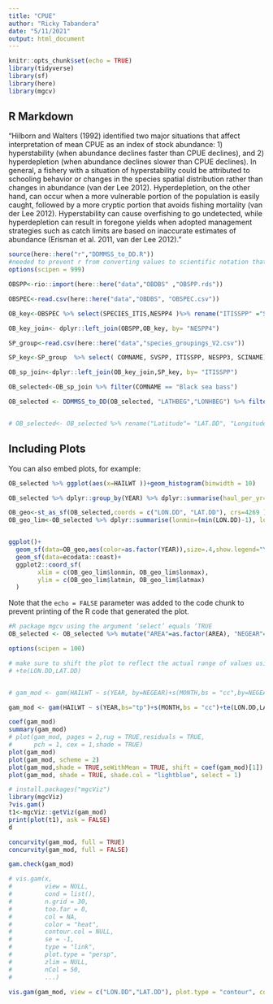 ```yaml
---
title: "CPUE"
author: "Ricky Tabandera"
date: "5/11/2021"
output: html_document
---
```


```r
knitr::opts_chunk$set(echo = TRUE)
library(tidyverse)
library(sf)
library(here)
library(mgcv)
```

## R Markdown

"Hilborn and Walters (1992)
identified two major situations that affect interpretation of mean CPUE as an index of stock
abundance: 1) hyperstability (when abundance declines faster than CPUE declines), and 2)
hyperdepletion (when abundance declines slower than CPUE declines). In general, a fishery with
a situation of hyperstability could be attributed to schooling behavior or changes in the species
spatial distribution rather than changes in abundance (van der Lee 2012). Hyperdepletion, on the
other hand, can occur when a more vulnerable portion of the population is easily caught,
followed by a more cryptic portion that avoids fishing mortality (van der Lee 2012).
Hyperstability can cause overfishing to go undetected, while hyperdepletion can result in
foregone yields when adopted management strategies such as catch limits are based on
inaccurate estimates of abundance (Erisman et al. 2011, van der Lee 2012). "


```r

source(here::here("r","DDMMSS_to_DD.R"))
#needed to prevent r from converting values to scientific notation that breaks the script that converts degree minute second cords to decimal degree
options(scipen = 999)

OBSPP<-rio::import(here::here("data","OBDBS" ,"OBSPP.rds"))

OBSPEC<-read.csv(here::here("data","OBDBS", "OBSPEC.csv"))

OB_key<-OBSPEC %>% select(SPECIES_ITIS,NESPP4 )%>% rename("ITISSPP" ="SPECIES_ITIS")

OB_key_join<- dplyr::left_join(OBSPP,OB_key, by= "NESPP4")

SP_group<-read.csv(here::here("data","species_groupings_V2.csv"))

SP_key<-SP_group  %>% select( COMNAME, SVSPP, ITISSPP, NESPP3, SCINAME) %>% mutate(COMNAME= stringr::str_to_sentence(COMNAME))

OB_sp_join<-dplyr::left_join(OB_key_join,SP_key, by= "ITISSPP")

OB_selected<-OB_sp_join %>% filter(COMNAME == "Black sea bass")

OB_selected <- DDMMSS_to_DD(OB_selected, "LATHBEG","LONHBEG") %>% filter(!is.na(LAT.DD ) & !is.na( LON.DD )) %>% mutate("LON.DD"=(-1*LON.DD))


# OB_selected<- OB_selected %>% rename("Latitude"= "LAT.DD", "Longitude"="LON.DD")

```

## Including Plots

You can also embed plots, for example:


```r
OB_selected %>% ggplot(aes(x=HAILWT ))+geom_histogram(binwidth = 10)
```


```r


OB_selected %>% dplyr::group_by(YEAR) %>% dplyr::summarise(haul_per_yr=length(unique(LINK3)))%>% ggplot(aes(x=YEAR,y=haul_per_yr))+geom_bar(stat="identity")


```


```r



OB_geo<-st_as_sf(OB_selected,coords = c("LON.DD", "LAT.DD"), crs=4269 )
OB_geo_lim<-OB_selected %>% dplyr::summarise(lonmin=(min(LON.DD)-1), lonmax=(max(LON.DD)+1), latmin=(min(LAT.DD)-1), latmax=(max(LAT.DD)+1))


ggplot()+
  geom_sf(data=OB_geo,aes(color=as.factor(YEAR)),size=.4,show.legend="Year" )+
  geom_sf(data=ecodata::coast)+
  ggplot2::coord_sf(
        xlim = c(OB_geo_lim$lonmin, OB_geo_lim$lonmax),
        ylim = c(OB_geo_lim$latmin, OB_geo_lim$latmax)
  )

```

Note that the `echo = FALSE` parameter was added to the code chunk to prevent printing of the R code that generated the plot.

```r

#R package mgcv using the argument ‘select’ equals ‘TRUE
OB_selected <- OB_selected %>% mutate("AREA"=as.factor(AREA), "NEGEAR"=as.factor(NEGEAR))

options(scipen = 100)

# make sure to shift the plot to reflect the actual range of values using seWithMean = TRUE, shift = coef(gam_model)[1]
# +te(LON.DD,LAT.DD)


# gam_mod <- gam(HAILWT ~ s(YEAR, by=NEGEAR)+s(MONTH,bs = "cc",by=NEGEAR),family= "quasi", data = OB_selected, method = "REML", select=TRUE)

gam_mod <- gam(HAILWT ~ s(YEAR,bs="tp")+s(MONTH,bs = "cc")+te(LON.DD,LAT.DD, bs="gp"),family= "nb", data=OB_selected, method = "REML", select=TRUE)

coef(gam_mod)
summary(gam_mod)
# plot(gam_mod, pages = 2,rug = TRUE,residuals = TRUE,
#      pch = 1, cex = 1,shade = TRUE)
plot(gam_mod)
plot(gam_mod, scheme = 2)
plot(gam_mod,shade = TRUE,seWithMean = TRUE, shift = coef(gam_mod)[1])
plot(gam_mod, shade = TRUE, shade.col = "lightblue", select = 1)

# install.packages("mgcViz")
library(mgcViz)
?vis.gam()
t1<-mgcViz::getViz(gam_mod)
print(plot(t1), ask = FALSE)
d

concurvity(gam_mod, full = TRUE)
concurvity(gam_mod, full = FALSE)

gam.check(gam_mod)

# vis.gam(x,
#         view = NULL,
#         cond = list(),
#         n.grid = 30,
#         too.far = 0,
#         col = NA,
#         color = "heat",
#         contour.col = NULL,
#         se = -1,
#         type = "link",
#         plot.type = "persp",
#         zlim = NULL,
#         nCol = 50,
#         ...)


```





```r

vis.gam(gam_mod, view = c("LON.DD","LAT.DD"), plot.type = "contour", color = "heat", too.far = .1)

```










